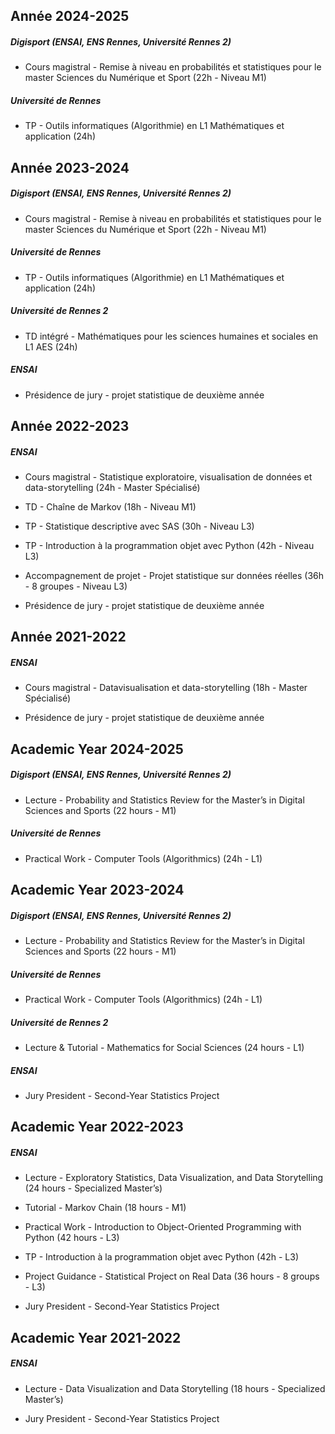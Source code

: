 ::: {.content-visible when-profile="french"}
::: {.callout-tip icon="false" collapse="false" appearance="minimal"}
# Année 2024-2025

##### Digisport (ENSAI, ENS Rennes, Université Rennes 2)

-   Cours magistral - Remise à niveau en probabilités et statistiques pour le master Sciences du Numérique et Sport (22h - Niveau M1)

##### Université de Rennes

-   TP - Outils informatiques (Algorithmie) en L1 Mathématiques et application (24h)
:::

::: {.callout-tip icon="false" collapse="false" appearance="minimal"}
# Année 2023-2024

##### Digisport (ENSAI, ENS Rennes, Université Rennes 2)

-   Cours magistral - Remise à niveau en probabilités et statistiques pour le master Sciences du Numérique et Sport (22h - Niveau M1)

##### Université de Rennes

-   TP - Outils informatiques (Algorithmie) en L1 Mathématiques et application (24h)

##### Université de Rennes 2

-   TD intégré - Mathématiques pour les sciences humaines et sociales en L1 AES (24h)

##### ENSAI

-   Présidence de jury - projet statistique de deuxième année
:::

::: {.callout-tip icon="false" collapse="true" appearance="minimal"}
# Année 2022-2023

##### ENSAI

-   Cours magistral - Statistique exploratoire, visualisation de données et data-storytelling (24h - Master Spécialisé)

-   TD - Chaîne de Markov (18h - Niveau M1)

-   TP - Statistique descriptive avec SAS (30h - Niveau L3)

-   TP - Introduction à la programmation objet avec Python (42h - Niveau L3)

-   Accompagnement de projet - Projet statistique sur données réelles (36h - 8 groupes - Niveau L3)

-   Présidence de jury - projet statistique de deuxième année
:::

::: {.callout-tip icon="false" collapse="true" appearance="minimal"}
# Année 2021-2022

##### ENSAI

-   Cours magistral - Datavisualisation et data-storytelling (18h - Master Spécialisé)

-   Présidence de jury - projet statistique de deuxième année
:::
:::

::: {.content-visible when-profile="english"}
::: {.callout-tip icon="false" collapse="false" appearance="minimal"}
# Academic Year 2024-2025

##### Digisport (ENSAI, ENS Rennes, Université Rennes 2)

-   Lecture - Probability and Statistics Review for the Master's in Digital Sciences and Sports (22 hours - M1)

##### Université de Rennes

-   Practical Work - Computer Tools (Algorithmics) (24h - L1)
:::


::: {.callout-tip icon="false" collapse="false" appearance="minimal"}
# Academic Year 2023-2024

##### Digisport (ENSAI, ENS Rennes, Université Rennes 2)

-   Lecture - Probability and Statistics Review for the Master's in Digital Sciences and Sports (22 hours - M1)

##### Université de Rennes

-   Practical Work - Computer Tools (Algorithmics) (24h - L1)

##### Université de Rennes 2

-   Lecture & Tutorial - Mathematics for Social Sciences (24 hours - L1)

##### ENSAI

-   Jury President - Second-Year Statistics Project
:::

::: {.callout-tip icon="false" collapse="true" appearance="minimal"}
# Academic Year 2022-2023

##### ENSAI

-   Lecture - Exploratory Statistics, Data Visualization, and Data Storytelling (24 hours - Specialized Master's)

-   Tutorial - Markov Chain (18 hours - M1)

-   Practical Work - Introduction to Object-Oriented Programming with Python (42 hours - L3)

-   TP - Introduction à la programmation objet avec Python (42h - L3)

-   Project Guidance - Statistical Project on Real Data (36 hours - 8 groups - L3)

-   Jury President - Second-Year Statistics Project
:::

::: {.callout-tip icon="false" collapse="true" appearance="minimal"}
# Academic Year 2021-2022

##### ENSAI

-   Lecture - Data Visualization and Data Storytelling (18 hours - Specialized Master's)

-   Jury President - Second-Year Statistics Project
:::
:::

